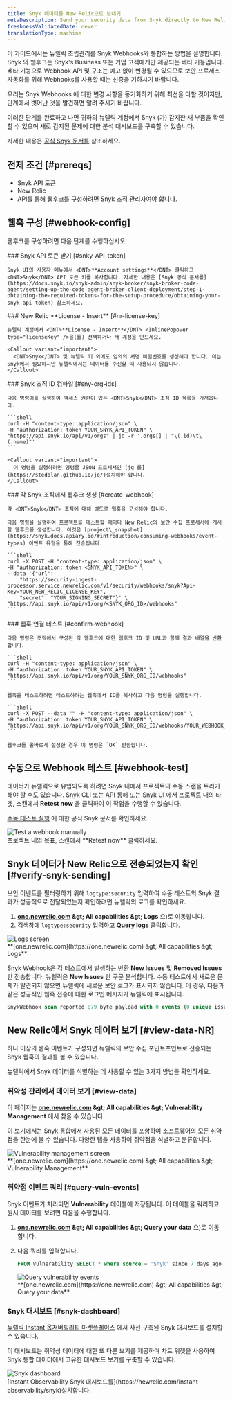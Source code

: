 ```yaml
---
title: Snyk 데이터를 New Relic으로 보내기
metaDescription: Send your security data from Snyk directly to New Relic.
freshnessValidatedDate: never
translationType: machine
---
```







이 가이드에서는 뉴렐릭 조립관리를 <DNT>Snyk</DNT> Webhooks와 통합하는 방법을 설명합니다. <DNT>Snyk</DNT> 의 웹후크는 <DNT>Snyk&apos;s Business</DNT> 또는 기업 고객에게만 제공되는 베타 기능입니다. 베타 기능으로 <DNT>Webhook API</DNT> 및 구조는 예고 없이 변경될 수 있으므로 보안 프로세스 자동화를 위해 Webhooks를 사용할 때는 신중을 기하시기 바랍니다.

우리는 <DNT>Snyk Webhooks</DNT> 에 대한 변경 사항을 동기화하기 위해 최선을 다할 것이지만, 단계에서 벗어난 것을 발견하면 알려 주시기 바랍니다.

이러한 단계를 완료하고 나면 귀하의 뉴렐릭 계정에서 <DNT>Snyk</DNT> (가) 감지한 새 부품을 확인할 수 있으며 새로 감지된 문제에 대한 분석 대시보드를 구축할 수 있습니다.

자세한 내용은 [공식 <DNT>Snyk</DNT> 문서를](https://snyk.docs.apiary.io/#reference/webhooks) 참조하세요.

## 전제 조건 [#prereqs]

* <DNT>Snyk</DNT> API 토큰
* New Relic<InlinePopover type="licenseKey" />
* API를 통해 웹후크를 구성하려면 <DNT>Snyk</DNT> 조직 관리자여야 합니다.

## 웹훅 구성 [#webhook-config]

웹후크를 구성하려면 다음 단계를 수행하십시오.

<Steps>
  <Step>
    ### Snyk API 토큰 받기 [#snky-API-token]

    Snyk UI의 사용자 메뉴에서 <DNT>**Account settings**</DNT> 클릭하고 <DNT>Snyk</DNT> API 토큰 키를 복사합니다. 자세한 내용은 [Snyk 공식 문서를](https://docs.snyk.io/snyk-admin/snyk-broker/snyk-broker-code-agent/setting-up-the-code-agent-broker-client-deployment/step-1-obtaining-the-required-tokens-for-the-setup-procedure/obtaining-your-snyk-api-token) 참조하세요.
  </Step>

  <Step>
    ### New Relic <DNT>**License - Insert**</DNT> [#nr-license-key]

    뉴렐릭 계정에서 <DNT>**License - Insert**</DNT> <InlinePopover type="licenseKey" />을(를) 선택하거나 새 계정을 만드세요.

    <Callout variant="important">
      <DNT>Snyk</DNT> 및 뉴렐릭 키 외에도 임의의 서명 비밀번호를 생성해야 합니다. 이는 Snyk에서 필요하지만 뉴렐릭에서는 데이터를 수신할 때 사용되지 않습니다.
    </Callout>
  </Step>

  <Step>
    ### Snyk 조직 ID 컴파일 [#sny-org-ids]

    다음 명령어를 실행하여 액세스 권한이 있는 <DNT>Snyk</DNT> 조직 ID 목록을 가져옵니다.

    ```shell
    curl -H "content-type: application/json" \
    -H "authorization: token YOUR_SNYK_API_TOKEN" \
    "https://api.snyk.io/api/v1/orgs" | jq -r '.orgs[] | "\(.id)\t\(.name)"'
    ```

    <Callout variant="important">
      이 명령을 실행하려면 명령줄 JSON 프로세서인 [jq 를](https://stedolan.github.io/jq/)설치해야 합니다.
    </Callout>
  </Step>

  <Step>
    ### 각 Snyk 조직에서 웹후크 생성 [#create-webhook]

    각 <DNT>Snyk</DNT> 조직에 대해 별도로 웹훅을 구성해야 합니다.

    다음 명령을 실행하여 프로젝트를 테스트할 때마다 New Relic의 보안 수집 프로세서에 게시할 웹후크를 생성합니다. 이것은 [project\_snapshot](https://snyk.docs.apiary.io/#introduction/consuming-webhooks/event-types) 이벤트 유형을 통해 전송됩니다.

    ```shell
    curl -X POST -H "content-type: application/json" \
    -H "authorization: token <SNYK_API_TOKEN>" \
    --data '{"url": 
        "https://security-ingest-processor.service.newrelic.com/v1/security/webhooks/snyk?Api-Key=YOUR_NEW_RELIC_LICENSE_KEY",
        "secret": "YOUR_SIGNING_SECRET"}' \
    "https://api.snyk.io/api/v1/org/<SNYK_ORG_ID>/webhooks"
    ```
  </Step>

  <Step>
    ### 웹훅 연결 테스트 [#confirm-webhook]

    다음 명령은 조직에서 구성된 각 웹후크에 대한 웹후크 ID 및 URL과 함께 결과 배열을 반환합니다.

    ```shell
    curl -H "content-type: application/json" \
    -H "authorization: token YOUR_SNYK_API_TOKEN" \
    "https://api.snyk.io/api/v1/org/YOUR_SNYK_ORG_ID/webhooks"
    ```

    웹훅을 테스트하려면 테스트하려는 웹훅에서 ID를 복사하고 다음 명령을 실행합니다.

    ```shell
    curl -X POST --data "" -H "content-type: application/json" \
    -H "authorization: token YOUR_SNYK_API_TOKEN" \
    "https://api.snyk.io/api/v1/org/YOUR_SNYK_ORG_ID/webhooks/YOUR_WEBHOOK_ID/ping"
    ```

    웹후크를 올바르게 설정한 경우 이 명령은 `OK` 반환합니다.
  </Step>
</Steps>

## 수동으로 Webhook 테스트 [#webhook-test]

데이터가 뉴렐릭으로 유입되도록 하려면 <DNT>Snyk</DNT> 내에서 프로젝트의 수동 스캔을 트리거해야 할 수도 있습니다. <DNT>Snyk</DNT> CLI 또는 API 통해 또는 <DNT>Snyk</DNT> UI 에서 프로젝트 내의 타겟, 스캔에서 <DNT>**Retest now**</DNT> 을 클릭하여 이 작업을 수행할 수 있습니다.

[수동 테스트 실행](https://docs.snyk.io/getting-started/running-tests#run-tests-manually) 에 대한 공식 <DNT>Snyk</DNT> 문서를 확인하세요.

<img title="Test a webhook manually" alt="Test a webhook manually" src={vulnerabilitymanagementTestWebhook} />

<figcaption>
  프로젝트 내의 목표, 스캔에서 <DNT>**Retest now**</DNT> 클릭하세요.
</figcaption>

## Snyk 데이터가 New Relic으로 전송되었는지 확인 [#verify-snyk-sending]

보안 이벤트를 필터링하기 위해 `logtype:security` 입력하여 수동 테스트의 <DNT>Snyk</DNT> 결과가 성공적으로 전달되었는지 확인하려면 뉴렐릭의 로그를 확인하세요.

1. <DNT>**[one.newrelic.com](https://one.newrelic.com) &amp;gt; All capabilities &amp;gt; Logs**</DNT> 으)로 이동합니다.
2. 검색창에 `logtype:security` 입력하고 <DNT>**Query logs**</DNT> 클릭합니다.

<img title="Logs screen" alt="Logs screen" src={vulnerabilitymanagementVerifySnykData} />

<figcaption>
  <DNT>**[one.newrelic.com](https://one.newrelic.com) &amp;gt; All capabilities &amp;gt; Logs**</DNT>
</figcaption>

Snyk Webhook은 각 테스트에서 발생하는 반환 <DNT>**New Issues**</DNT> 및 <DNT>**Removed Issues**</DNT> 만 전송합니다. 뉴렐릭은 <DNT>**New Issues**</DNT> 만 구문 분석합니다. 수동 테스트에서 새로운 문제가 발견되지 않으면 뉴렐릭에 새로운 보안 로그가 표시되지 않습니다. 이 경우, 다음과 같은 성공적인 웹훅 전송에 대한 로그인 메시지가 뉴렐릭에 표시됩니다.

```sql
SnykWebhook scan reported 879 byte payload with 0 events (0 unique issue ids) from '' errors=no
```

## New Relic에서 Snyk 데이터 보기 [#view-data-NR]

하나 이상의 웹훅 이벤트가 구성되면 뉴렐릭의 보안 수집 포인트포인트로 전송되는 <DNT>Snyk</DNT> 웹훅의 결과를 볼 수 있습니다.

뉴렐릭에서 <DNT>Snyk</DNT> 데이터를 식별하는 데 사용할 수 있는 3가지 방법을 확인하세요.

### 취약성 관리에서 데이터 보기 [#view-data]

이 페이지는 <DNT>**[one.newrelic.com](https://one.newrelic.com) &amp;gt; All capabilities &amp;gt; Vulnerability Management**</DNT> 에서 찾을 수 있습니다.

이 보기에서는 <DNT>Snyk</DNT> 통합에서 사용된 모든 데이터를 포함하여 소프트웨어의 모든 취약점을 한눈에 볼 수 있습니다. 다양한 탭을 사용하여 취약점을 식별하고 분류합니다.

<img title="Vulnerability management screen" alt="Vulnerability management screen" src={accountsVmLanding} />

<figcaption>
  <DNT>**[one.newrelic.com](https://one.newrelic.com) &amp;gt; All capabilities &amp;gt; Vulnerability Management**</DNT>.
</figcaption>

### 취약점 이벤트 쿼리 [#query-vuln-events]

<DNT>Snyk</DNT> 이벤트가 처리되면 <DNT>**Vulnerability**</DNT> 테이블에 저장됩니다. 이 테이블을 쿼리하고 원시 데이터를 보려면 다음을 수행합니다.

1. <DNT>**[one.newrelic.com](https://one.newrelic.com) &amp;gt; All capabilities &amp;gt; Query your data**</DNT> 으)로 이동합니다.

2. 다음 쿼리를 입력합니다.

   ```sql
   FROM Vulnerability SELECT * where source = 'Snyk' since 7 days ago
   ```

   <img title="Query vulnerability events" alt="Query vulnerability events" src={vulnerabilitymanagementQueryVulnEvents} />

   <figcaption>
     <DNT>**[one.newrelic.com](https://one.newrelic.com) &amp;gt; All capabilities &amp;gt; Query your data**</DNT>
   </figcaption>

### Snyk 대시보드 [#snyk-dashboard]

[뉴렐릭 Instant 옵저버빌리티 마켓플레이스](https://newrelic.com/instant-observability/snyk) 에서 사전 구축된 <DNT>Snyk</DNT> 대시보드를 설치할 수 있습니다.

이 대시보드는 취약성 데이터에 대한 또 다른 보기를 제공하며 차트 위젯을 사용하여 Snyk 통합 데이터에서 고유한 대시보드 보기를 구축할 수 있습니다.

<img title="Snyk dashboard" alt="Snyk dashboard" src={vmSnykDashboard} />

<figcaption>
  [Instant Observability Snyk 대시보드를](https://newrelic.com/instant-observability/snyk)설치합니다.
</figcaption>